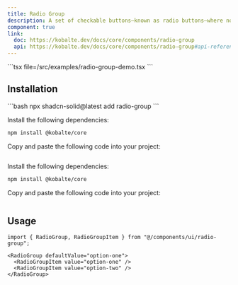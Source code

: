 ```yaml
---
title: Radio Group
description: A set of checkable buttons—known as radio buttons—where no more than one of the buttons can be checked at a time.
component: true
link:
  doc: https://kobalte.dev/docs/core/components/radio-group
  api: https://kobalte.dev/docs/core/components/radio-group#api-reference
---
```



<ComponentPreview name="radio-group-demo" client:only="solid-js">
<Fragment slot="code">
```tsx file=<rootDir>/src/examples/radio-group-demo.tsx
```
</Fragment>
</ComponentPreview>

## Installation

<ComponentInstallation client:only="solid-js">

<Fragment slot="cli">
```bash
npx shadcn-solid@latest add radio-group
```
</Fragment>

<Step slot="tw">

<StepItem>Install the following dependencies:</StepItem>
```bash
npm install @kobalte/core
```

<StepItem>Copy and paste the following code into your project:</StepItem>
```tsx file=<rootDir>/node_modules/@repo/tailwindcss/ui/radio-group.tsx
```

</Step>

<Step slot="uno">

<StepItem>Install the following dependencies:</StepItem>
```bash
npm install @kobalte/core
```

<StepItem>Copy and paste the following code into your project:</StepItem>
```tsx file=<rootDir>/node_modules/@repo/unocss/ui/radio-group.tsx
```

</Step>

</ComponentInstallation>

## Usage

```tsx
import { RadioGroup, RadioGroupItem } from "@/components/ui/radio-group";
```

```tsx
<RadioGroup defaultValue="option-one">
  <RadioGroupItem value="option-one" />
  <RadioGroupItem value="option-two" />
</RadioGroup>
```
